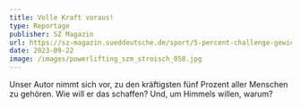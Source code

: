 ```yaml
---
title: Volle Kraft voraus!
type: Reportage
publisher: SZ Magazin
url: https://sz-magazin.sueddeutsche.de/sport/5-percent-challenge-gewichtheben-fitness-kraft-93127
date: 2023-09-22
image: /images/powerlifting_szm_stroisch_058.jpg
---
```

Unser Autor nimmt sich vor, zu den kräftigsten fünf Prozent aller Menschen zu gehören. Wie will er das schaffen? Und, um Himmels willen, warum?